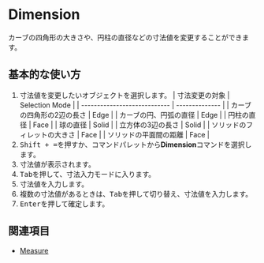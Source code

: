
# Dimension

<Reference shortcut="Shift + =" command="Dimension" button="" />

カーブの四角形の大きさや、円柱の直径などの寸法値を変更することができます。

## 基本的な使い方

1. 寸法値を変更したいオブジェクトを選択します。
    | 寸法変更の対象               | Selection Mode |
    | ---------------------------- | -------------- |
    | カーブの四角形の2辺の長さ    | Edge           |
    | カーブの円、円弧の直径       | Edge           |
    | 円柱の直径                   | Face           |
    | 球の直径                     | Solid          |
    | 立方体の3辺の長さ            | Solid          |
    | ソリッドのフィレットの大きさ | Face           |
    | ソリッドの平面間の距離       | Face           |
2. <kbd>Shift + =</kbd>を押すか、コマンドパレットから**Dimension**コマンドを選択します。
3. 寸法値が表示されます。
4. <kbd>Tab</kbd>を押して、寸法入力モードに入ります。
5. 寸法値を入力します。
6. 複数の寸法値があるときは、<kbd>Tab</kbd>を押して切り替え、寸法値を入力します。
7. <kbd>Enter</kbd>を押して確定します。

## 関連項目
- [Measure](./measure)
